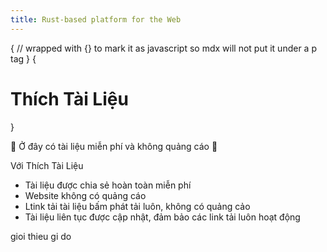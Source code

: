 ```yaml
---
title: Rust-based platform for the Web
---
```



<style jsx global>{`
body {
  background-image: radial-gradient(#ddd 1px, transparent 0),
    radial-gradient(#ddd 1px, transparent 0);
  background-position: 0 0, 25px 25px;
  background-size: 50px 50px;
}
.dark body {
  background-image: radial-gradient(#333 1px, transparent 0),
    radial-gradient(#333 1px, transparent 0);
}
`}</style>

{
// wrapped with {} to mark it as javascript so mdx will not put it under a p tag
}
{<h1 className="text-center font-extrabold md:text-5xl mt-8">Thích Tài Liệu</h1>}

<Bleed full>
    <div className="mx-auto max-w-full w-[880px] text-center px-4 mb-10">
      <p className="text-lg mb-2 text-gray-600 md:!text-2xl">
        🦄  Ở đây có tài liệu miễn phí và không quảng cáo 🦄
      </p>
    </div>
</Bleed>

Với Thích Tài Liệu

- Tài liệu được chia sẻ hoàn toàn miễn phí
- Website không có quảng cáo
- Ltink tải tài liệu bấm phát tải luôn, không có quảng cảo
- Tài liệu liên tục được cập nhật, đảm bảo các link tải luôn hoạt động  

<Callout emoji="🏎">
gioi thieu gi do
</Callout>


